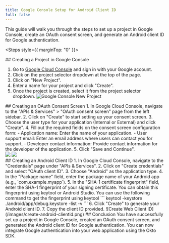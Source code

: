 ```yaml
---
title: Google Console Setup for Android Client ID
full: false
---
```



This guide will walk you through the steps to set up a project in Google Console, create an OAuth consent screen, and generate an Android client ID for Google authentication.

<Steps style={{ marginTop: "0" }}>

<Step>
## Creating a Project in Google Console

1. Go to [Google Cloud Console](https://console.cloud.google.com/) and sign in with your Google account.
2. Click on the project selector dropdown at the top of the page.
3. Click on "New Project".
4. Enter a name for your project and click "Create".
5. Once the project is created, select it from the project selector dropdown.
![Google Console New Project](/images/new-project.png)
</Step>

<Step>
## Creating an OAuth Consent Screen
1. In Google Cloud Console, navigate to the "APIs & Services" > "OAuth consent screen" page from the left sidebar.
2. Click on "Create" to start setting up your consent screen.
3. Choose the user type for your application (Internal or External) and click "Create".
4. Fill out the required fields on the consent screen configuration form:
    - Application name: Enter the name of your application.
    - User support email: Enter an email address where users can contact you for support.
    - Developer contact information: Provide contact information for the developer of the application.
5. Click "Save and Continue".

<div style={{ display: 'flex', gap: '10px' }}>
  <img src="/images/oauth-consent-1.png" style={{ width: '300px' }} />
  <img src="/images/oauth-consent-2.png" style={{ width: '500px', height: '400px' }} />
</div>

</Step>

<Step>
## Creating an Android Client ID
1. In Google Cloud Console, navigate to the "Credentials" page under "APIs & Services".
2. Click on "Create credentials" and select "OAuth client ID".
3. Choose "Android" as the application type.
4. In the "Package name" field, enter the package name of your Android app (e.g., `com.example.myapp`).
5. In the "SHA-1 certificate fingerprint" field, enter the SHA-1 fingerprint of your signing certificate. You can obtain this fingerprint using keytool or Android Studio. You can use the following command to get the fingerprint using keytool
```
keytool -keystore ./android/app/debug.keystore -list -v
```
6. Click "Create" to generate your Android client ID.
7. Copy the client ID provided.
![Create Web Client ID](/images/create-android-clientid.png)
</Step>

<Step>
## Conclusion
You have successfully set up a project in Google Console, created an OAuth consent screen, and generated the Android client ID for Google authentication. You can now integrate Google authentication into your web application using the Okto SDK.

</Step>

</Steps>